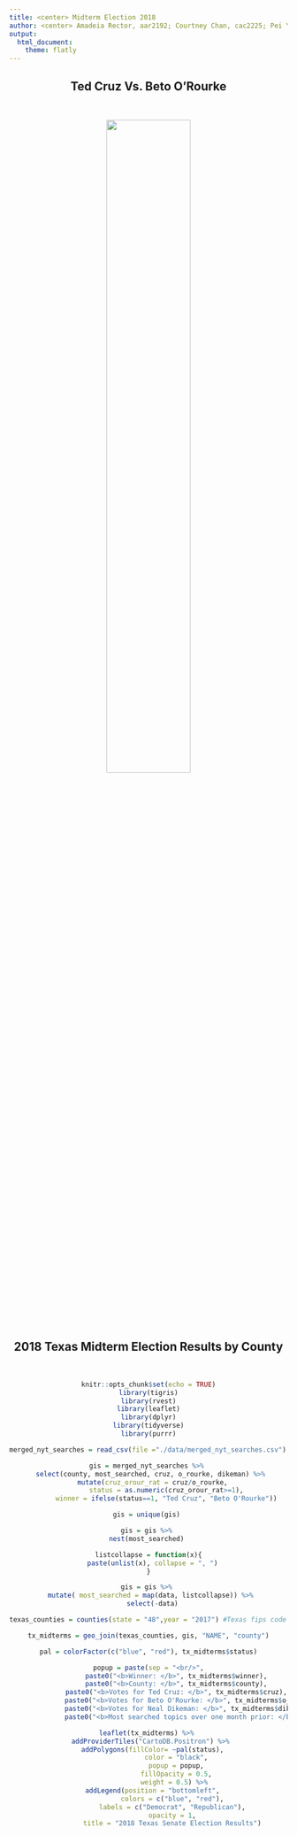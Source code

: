 ```yaml
---
title: <center> Midterm Election 2018
author: <center> Amadeia Rector, aar2192; Courtney Chan, cac2225; Pei Yang Hsieh, ph2538; Qiu Xia Guan, qg2155; Francois Ban, kb2977
output: 
  html_document:
    theme: flatly
---
```


<center>
## Ted Cruz Vs. Beto O'Rourke  

<div id="just-line-break"></div>
<br/>
<div id="line-break-and-tab"></div>

<center>
<img src="image/candidates.png" style="width:55%"> 

<div id="just-line-break"></div>
<br/>
<div id="line-break-and-tab"></div>

## 2018 Texas Midterm Election Results by County  

<div id="just-line-break"></div>
<br/>
<div id="line-break-and-tab"></div>

```r
knitr::opts_chunk$set(echo = TRUE)
library(tigris)
library(rvest)
library(leaflet)
library(dplyr)
library(tidyverse)
library(purrr)

```

```r
merged_nyt_searches = read_csv(file ="./data/merged_nyt_searches.csv") #previously merged_nyt_searches dataframe into a csv file

gis = merged_nyt_searches %>% 
  select(county, most_searched, cruz, o_rourke, dikeman) %>% 
  mutate(cruz_orour_rat = cruz/o_rourke,
         status = as.numeric(cruz_orour_rat>=1),
         winner = ifelse(status==1, "Ted Cruz", "Beto O'Rourke"))

gis = unique(gis) 

gis = gis %>% 
nest(most_searched) 

listcollapse = function(x){
  paste(unlist(x), collapse = ", ")
}

gis = gis %>% 
  mutate( most_searched = map(data, listcollapse)) %>% 
  select(-data)

```

```r
texas_counties = counties(state = "48",year = "2017") #Texas fips code is 48, using most recent census data, 2017

tx_midterms = geo_join(texas_counties, gis, "NAME", "county")
```

```r
pal = colorFactor(c("blue", "red"), tx_midterms$status)

popup = paste(sep = "<br/>",
              paste0("<b>Winner: </b>", tx_midterms$winner),
              paste0("<b>County: </b>", tx_midterms$county),
              paste0("<b>Votes for Ted Cruz: </b>", tx_midterms$cruz),
              paste0("<b>Votes for Beto O'Rourke: </b>", tx_midterms$o_rourke),
              paste0("<b>Votes for Neal Dikeman: </b>", tx_midterms$dikeman),
              paste0("<b>Most searched topics over one month prior: </b>", tx_midterms$most_searched))
```

```r
leaflet(tx_midterms) %>% 
  addProviderTiles("CartoDB.Positron") %>% 
  addPolygons(fillColor= ~pal(status),
              color = "black",
              popup = popup,
              fillOpacity = 0.5,
              weight = 0.5) %>% 
  addLegend(position = "bottomleft",
            colors = c("blue", "red"),
            labels = c("Democrat", "Republican"),
            opacity = 1,
            title = "2018 Texas Senate Election Results")
```

</center>